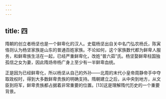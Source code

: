 ```yaml
---
---
---
```

title: 四
---



隋朝的创立者杨坚也是一个鲜卑化的汉人。史载杨坚出自关中名门弘农杨氏，陈寅恪则认为杨坚家族是山东的普通百姓家族。不论如何，这个家族数代都为鲜卑人服务，和鲜卑族生活在一起，已经严重鲜卑化，改姓“普六茹”氏。杨坚娶鲜卑柱国独孤信之女为妻，因此隋炀帝杨广身上至少有一半鲜卑血统。

正是因为已经鲜卑化，所以杨坚从自己的外孙——北周的末代小皇帝周静帝手中夺取政权时，得到大多数鲜卑贵族的明确支持。隋朝建立之后，从中央到地方，从文臣到将军，鲜卑贵族都占据着非常重要的位置。[13]这是理解隋代历史的一个重要背景。